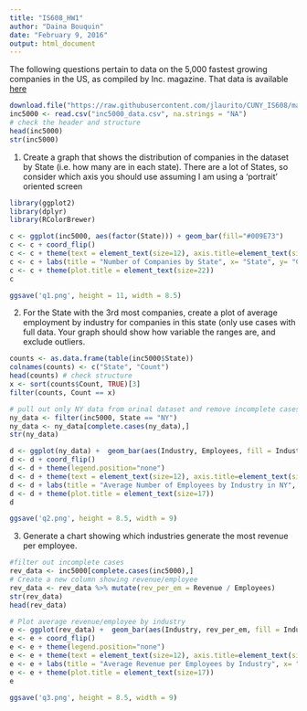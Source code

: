 ```yaml
---
title: "IS608_HW1"
author: "Daina Bouquin"
date: "February 9, 2016"
output: html_document
---
```


The following questions pertain to data on the 5,000 fastest growing companies in the US, as 
compiled by Inc. magazine. That data is available [here](https://github.com/jlaurito/CUNY_IS608/blob/master/lecture1/data/inc5000_data.csv)

```r
download.file("https://raw.githubusercontent.com/jlaurito/CUNY_IS608/master/lecture1/data/inc5000_data.csv", "inc5000_data.csv", method="curl")
inc5000 <- read.csv("inc5000_data.csv", na.strings = "NA")
# check the header and structure
head(inc5000)
str(inc5000)
```

1. Create a graph that shows the distribution of companies in the dataset by State (i.e. how many are in each state). There are a lot of States, so consider which axis you should use assuming I am using a ‘portrait’ oriented screen
```r
library(ggplot2)
library(dplyr)
library(RColorBrewer)

c <- ggplot(inc5000, aes(factor(State))) + geom_bar(fill="#009E73")
c <- c + coord_flip()
c <- c + theme(text = element_text(size=12), axis.title=element_text(size=14,face="bold")) 
c <- c + labs(title = "Number of Companies by State", x= "State", y= "Count")
c <- c + theme(plot.title = element_text(size=22))
c

ggsave('q1.png', height = 11, width = 8.5)
```

2. For the State with the 3rd most companies, create a plot of average employment by industry for companies in this state (only use cases with full data. Your graph should show how variable the ranges are, and exclude outliers. 
```r
counts <- as.data.frame(table(inc5000$State))
colnames(counts) <- c("State", "Count")
head(counts) # check structure
x <- sort(counts$Count, TRUE)[3] 
filter(counts, Count == x)

# pull out only NY data from orinal dataset and remove incomplete cases
ny_data <- filter(inc5000, State == "NY")
ny_data <- ny_data[complete.cases(ny_data),]
str(ny_data)

d <- ggplot(ny_data) +  geom_bar(aes(Industry, Employees, fill = Industry), position = "dodge", stat = "summary", fun.y = "mean", fill="sky blue")
d <- d + coord_flip()
d <- d + theme(legend.position="none")
d <- d + theme(text = element_text(size=12), axis.title=element_text(size=14,face="bold")) 
d <- d + labs(title = "Average Number of Employees by Industry in NY", x= "Industry", y= "Average Number of Employees")
d <- d + theme(plot.title = element_text(size=17))
d

ggsave('q2.png', height = 8.5, width = 9)
```

3. Generate a chart showing which industries generate the most revenue per employee. 
```r
#filter out incomplete cases
rev_data <- inc5000[complete.cases(inc5000),]
# Create a new column showing revenue/employee
rev_data <- rev_data %>% mutate(rev_per_em = Revenue / Employees)
str(rev_data)
head(rev_data)

# Plot average revenue/employee by industry
e <- ggplot(rev_data) +  geom_bar(aes(Industry, rev_per_em, fill = Industry), position = "dodge", stat = "summary", fun.y = "mean", fill="darkslateblue")
e <- e + coord_flip()
e <- e + theme(legend.position="none")
e <- e + theme(text = element_text(size=12), axis.title=element_text(size=14,face="bold")) 
e <- e + labs(title = "Average Revenue per Employees by Industry", x= "Industry", y= "Average Revenue per Employees")
e <- e + theme(plot.title = element_text(size=17))
e

ggsave('q3.png', height = 8.5, width = 9)
```





